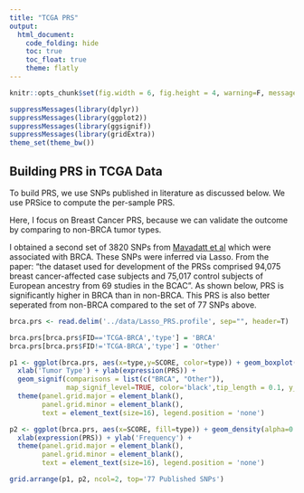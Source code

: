 ```yaml
---
title: "TCGA PRS"
output: 
  html_document:
    code_folding: hide
    toc: true
    toc_float: true
    theme: flatly
---
```


```r
knitr::opts_chunk$set(fig.width = 6, fig.height = 4, warning=F, message=F, comment=NA, fig.align = 'center')
```

```r
suppressMessages(library(dplyr))
suppressMessages(library(ggplot2))
suppressMessages(library(ggsignif))
suppressMessages(library(gridExtra))
theme_set(theme_bw())
```

## Building PRS in TCGA Data

To build PRS, we use SNPs published in literature as discussed below. We use PRSice to compute the per-sample PRS.

Here, I focus on Breast Cancer PRS, because we can validate the outcome by comparing to non-BRCA tumor types.

I obtained a second set of 3820 SNPs from [Mavadatt et al](https://www.ncbi.nlm.nih.gov/pubmed/30554720) which were associated with BRCA. These SNPs were inferred via Lasso. From the paper: "the dataset used for development of the PRSs comprised 94,075 breast cancer-affected case subjects and 75,017 control subjects of European ancestry from 69 studies in the BCAC". As shown below, PRS is significantly higher in BRCA than in non-BRCA. This PRS is also better seperated from non-BRCA compared to the set of 77 SNPs above. 


```r
brca.prs <- read.delim('../data/Lasso_PRS.profile', sep="", header=T)

brca.prs[brca.prs$FID=='TCGA-BRCA','type'] = 'BRCA'
brca.prs[brca.prs$FID!='TCGA-BRCA','type'] = 'Other'

p1 <- ggplot(brca.prs, aes(x=type,y=SCORE, color=type)) + geom_boxplot() + 
  xlab('Tumor Type') + ylab(expression(PRS)) + 
  geom_signif(comparisons = list(c("BRCA", "Other")),
              map_signif_level=TRUE, color='black',tip_length = 0.1, y_position = 3e-4, test = 't.test') +
  theme(panel.grid.major = element_blank(), 
        panel.grid.minor = element_blank(),
        text = element_text(size=16), legend.position = 'none')

p2 <- ggplot(brca.prs, aes(x=SCORE, fill=type)) + geom_density(alpha=0.2) + 
  xlab(expression(PRS)) + ylab('Frequency') + 
  theme(panel.grid.major = element_blank(), 
        panel.grid.minor = element_blank(),
        text = element_text(size=16), legend.position = 'none')

grid.arrange(p1, p2, ncol=2, top='77 Published SNPs')
```

